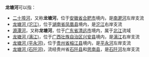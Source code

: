 '''龙塘河'''可以指：
* [[二十埠河|二十埠河]]，又称'''龙塘河'''，位于[[安徽省|安徽省]][[合肥市|合肥市]]境内，是[[南淝河|南淝河]]左岸支流
* [[龙塘河_(沱江)|龙塘河 (沱江)]]，位于[[湖南省|湖南省]][[凤凰县|凤凰县]]境内，是[[沱江_(湖南)|沱江]]右岸支流
* [[源潭河|源潭河]]，又称'''龙塘河'''，位于[[广东省|广东省]][[清远市|清远市]]境内，属于[[北江|北江]]流域
* [[龙塘河_(漓江)|龙塘河 (漓江)]]，位于[[广西壮族自治区|广西壮族自治区]][[兴安县|兴安县]]境内，是[[漓江|漓江]]右岸支流
* [[龙塘河_(平永河)|龙塘河 (平永河)]]，位于[[贵州省|贵州省]][[榕江县|榕江县]]境内，是[[平永河|平永河]]左岸支流
* [[龙塘河_(石阡河)|龙塘河 (石阡河)]]，流经贵州省[[石阡县|石阡县]]和[[思南县|思南县]]，是[[石阡河|石阡河]]左岸支流

{{disambig|L|Cat=三字中国地名消歧义}}